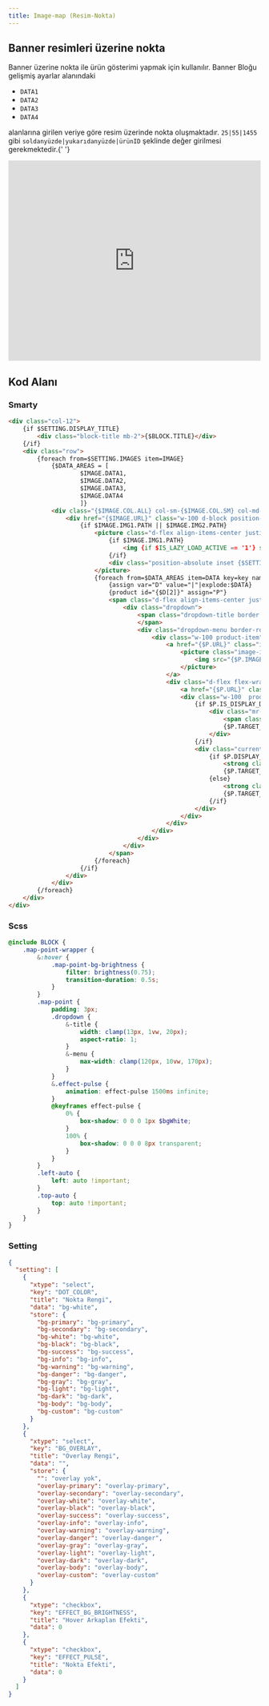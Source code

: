 ```yaml
---
title: Image-map (Resim-Nokta)
---
```


## Banner resimleri üzerine nokta

<div class="p-2 bg-light mb-2 border-round">
Banner üzerine nokta ile ürün gösterimi yapmak için kullanılır. 
Banner Bloğu gelişmiş ayarlar alanındaki

- <code>DATA1</code>
- <code>DATA2</code>
- <code>DATA3</code>
- <code>DATA4</code>

alanlarına girilen veriye göre resim üzerinde nokta oluşmaktadır.
<code>25|55|1455</code> gibi <code>soldanyüzde|yukarıdanyüzde|ürünID</code>
şeklinde değer girilmesi gerekmektedir.{' '}
</div>

<iframe width="100%" height="400" src="https://fd-v5.1ticaret.com/image-point" class="overflow-hidden" scrolling="no" frameborder="0" allow="accelerometer; autoplay; clipboard-write; encrypted-media; gyroscope; picture-in-picture" allowfullscreen></iframe>

## Kod Alanı

### Smarty
```html title="Smarty"
<div class="col-12">
    {if $SETTING.DISPLAY_TITLE}
        <div class="block-title mb-2">{$BLOCK.TITLE}</div>
    {/if}
    <div class="row">
        {foreach from=$SETTING.IMAGES item=IMAGE}
            {$DATA_AREAS = [
                    $IMAGE.DATA1,
                    $IMAGE.DATA2,
                    $IMAGE.DATA3,
                    $IMAGE.DATA4
                    ]}
            <div class="{$IMAGE.COL.ALL} col-sm-{$IMAGE.COL.SM} col-md-{$IMAGE.COL.MD} col-lg-{$IMAGE.COL.LG} col-xl-{$IMAGE.COL.XL}">
                <div href="{$IMAGE.URL}" class="w-100 d-block position-relative effect-wrapper map-point-wrapper" aria-label="{$IMAGE.TITLE}">
                    {if $IMAGE.IMG1.PATH || $IMAGE.IMG2.PATH}
                        <picture class="d-flex align-items-center justify-content-center overflow-hidden">
                            {if $IMAGE.IMG1.PATH}
                                <img {if $IS_LAZY_LOAD_ACTIVE == '1'} src="{$LAZY_LOAD_LOADING_IMAGE}" data-src="{$IMAGE.IMG1.PATH}" class="{if $SETTING.EFFECT_BG_BRIGHTNESS}map-point-bg-brightness{/if} w-100 ease border-round lazyload" loading="lazy" {else} src="{$IMAGE.IMG1.PATH}" class="{if $SETTING.EFFECT_BG_BRIGHTNESS}map-point-bg-brightness{/if} w-100 ease border-round" {/if} width="{$IMAGE.IMG1.WIDTH}" height="{$IMAGE.IMG1.HEIGHT}" alt="{$IMAGE.TITLE}">
                            {/if}
                            <div class="position-absolute inset {$SETTING.BG_OVERLAY}"></div>
                        </picture>
                        {foreach from=$DATA_AREAS item=DATA key=key name=name}
                            {assign var="D" value="|"|explode:$DATA}
                            {product id="{$D[2]}" assign="P"}
                            <span class="d-flex align-items-center justify-content-center position-absolute cursor-pointer border border-circle border-white map-point {if $SETTING.EFFECT_PULSE}effect-pulse{/if}" style="left:{$D[0]}%; top:{$D[1]}%;">
                                <div class="dropdown">
                                    <span class="dropdown-title border border-circle d-flex align-items-center {$SETTING.DOT_COLOR|default:'bg-white'}" data-toggle="dropdown">
                                    </span>
                                    <div class="dropdown-menu border-round {if $D[0]>50} right-100 left-auto {else} left-100 {/if} {if $D[1]>50} bottom-100 top-auto {else} top-100 {/if}">
                                        <div class="w-100 product-item">
                                            <a href="{$P.URL}" class="image-wrapper">
                                                <picture class="image-inner">
                                                    <img src="{$P.IMAGE.SMALL}" class="" loading="lazy">
                                                </picture>
                                            </a>
                                            <div class="d-flex flex-wrap gap-1  map-product-info">
                                                <a href="{$P.URL}" class="w-100 mt-1 fw-semibold text-dark product-title">{$P.TITLE}</a>
                                                <div class="w-100  product-price-wrapper d-flex flex-wrap">
                                                    {if $P.IS_DISPLAY_DISCOUNTED_ACTIVE == 1}
                                                        <div class="mr-1 product-discounted-price text-delete {if $P.DISCOUNT_PERCENT <= 0}d-none{/if}">
                                                            <span class="product-price-not-discounted">{vat price=$P.PRICE_NOT_DISCOUNTED vat=$P.VAT}</span>
                                                            {$P.TARGET_CURRENCY}
                                                        </div>
                                                    {/if}
                                                    <div class="current-price">
                                                        {if $P.DISPLAY_VAT === "1"}
                                                            <strong class="fw-black product-price">{vat price=$P.PRICE_SELL vat=$P.VAT}</strong>
                                                            {$P.TARGET_CURRENCY}
                                                        {else}
                                                            <strong class="fw-black product-price-not-vat">{format price=$P.PRICE_SELL}</strong>
                                                            {$P.TARGET_CURRENCY} <i class="ti-plus"></i> {#vat#}
                                                        {/if}
                                                    </div>
                                                </div>
                                            </div>
                                        </div>
                                    </div>
                                </div>
                            </span>
                        {/foreach}
                    {/if}
                </div>
            </div>
        {/foreach}
    </div>
</div>
```

### Scss
```scss title="scss"
@include BLOCK {
    .map-point-wrapper {
        &:hover {
            .map-point-bg-brightness {
                filter: brightness(0.75);
                transition-duration: 0.5s;
            }
        }
        .map-point {
            padding: 3px;
            .dropdown {
                &-title {
                    width: clamp(13px, 1vw, 20px);
                    aspect-ratio: 1;
                }
                &-menu {
                    max-width: clamp(120px, 10vw, 170px);
                }
            }
            &.effect-pulse {
                animation: effect-pulse 1500ms infinite;
            }
            @keyframes effect-pulse {
                0% {
                    box-shadow: 0 0 0 1px $bgWhite;
                }
                100% {
                    box-shadow: 0 0 0 8px transparent;
                }
            }
        }
        .left-auto {
            left: auto !important;
        }
        .top-auto {
            top: auto !important;
        }
    }
}
```

### Setting
```json title="json"
{
  "setting": [
    {
      "xtype": "select",
      "key": "DOT_COLOR",
      "title": "Nokta Rengi",
      "data": "bg-white",
      "store": {
        "bg-primary": "bg-primary",
        "bg-secondary": "bg-secondary",
        "bg-white": "bg-white",
        "bg-black": "bg-black",
        "bg-success": "bg-success",
        "bg-info": "bg-info",
        "bg-warning": "bg-warning",
        "bg-danger": "bg-danger",
        "bg-gray": "bg-gray",
        "bg-light": "bg-light",
        "bg-dark": "bg-dark",
        "bg-body": "bg-body",
        "bg-custom": "bg-custom"
      }
    },
    {
      "xtype": "select",
      "key": "BG_OVERLAY",
      "title": "Overlay Rengi",
      "data": "",
      "store": {
        "": "overlay yok",
        "overlay-primary": "overlay-primary",
        "overlay-secondary": "overlay-secondary",
        "overlay-white": "overlay-white",
        "overlay-black": "overlay-black",
        "overlay-success": "overlay-success",
        "overlay-info": "overlay-info",
        "overlay-warning": "overlay-warning",
        "overlay-danger": "overlay-danger",
        "overlay-gray": "overlay-gray",
        "overlay-light": "overlay-light",
        "overlay-dark": "overlay-dark",
        "overlay-body": "overlay-body",
        "overlay-custom": "overlay-custom"
      }
    },
    {
      "xtype": "checkbox",
      "key": "EFFECT_BG_BRIGHTNESS",
      "title": "Hover Arkaplan Efekti",
      "data": 0
    },
    {
      "xtype": "checkbox",
      "key": "EFFECT_PULSE",
      "title": "Nokta Efekti",
      "data": 0
    }
  ]
}
```
